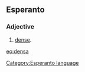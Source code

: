 ==Esperanto==
===Adjective===
# [[dense]].

[[eo:densa]]
[[Category:Esperanto language]]
{{Universala Vortaro}}
